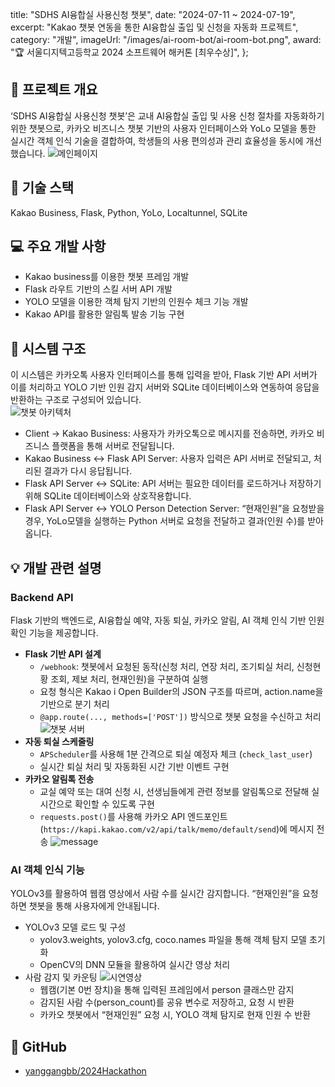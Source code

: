   title: "SDHS AI융합실 사용신청 챗봇",
  date: "2024-07-11 ~ 2024-07-19",
  excerpt: "Kakao 챗봇 연동을 통한 AI융합실 출입 및 신청을 자동화 프로젝트",
  category: "개발",
  imageUrl: "/images/ai-room-bot/ai-room-bot.png",
  award: "🏆 서울디지텍고등학교 2024 소프트웨어 해커톤 [최우수상]",
};

## 📖 프로젝트 개요  
‘SDHS AI융합실 사용신청 챗봇’은 교내 AI융합실 출입 및 사용 신청 절차를 자동화하기 위한 챗봇으로, 카카오 비즈니스 챗봇 기반의 사용자 인터페이스와 YoLo 모델을 통한 실시간 객체 인식 기술을 결합하여, 학생들의 사용 편의성과 관리 효율성을 동시에 개선했습니다.
![메인페이지](/images/ai-room-bot/ai-room-bot.png)

## 📝 기술 스택  
Kakao Business, Flask, Python, YoLo, Localtunnel, SQLite

## 💻 주요 개발 사항  
- Kakao business를 이용한 챗봇 프레임 개발
- Flask 라우트 기반의 스킬 서버 API 개발
- YOLO 모델을 이용한 객체 탐지 기반의 인원수 체크 기능 개발
- Kakao API를 활용한 알림톡 발송 기능 구현

## 🧩 시스템 구조
이 시스템은 카카오톡 사용자 인터페이스를 통해 입력을 받아, Flask 기반 API 서버가 이를 처리하고 YOLO 기반 인원 감지 서버와 SQLite 데이터베이스와 연동하여 응답을 반환하는 구조로 구성되어 있습니다.  
![챗봇 아키텍처](/images/ai-room-bot/ai-room-bot-architecture.png)
- Client → Kakao Business: 사용자가 카카오톡으로 메시지를 전송하면, 카카오 비즈니스 플랫폼을 통해 서버로 전달됩니다.   
- Kakao Business ↔ Flask API Server: 사용자 입력은 API 서버로 전달되고, 처리된 결과가 다시 응답됩니다.   
- Flask API Server ↔ SQLite: API 서버는 필요한 데이터를 로드하거나 저장하기 위해 SQLite 데이터베이스와 상호작용합니다.   
- Flask API Server ↔ YOLO Person Detection Server: “현재인원”을 요청받을 경우, YoLo모델을 실행하는 Python 서버로 요청을 전달하고 결과(인원 수)를 받아옵니다.

## 💡 개발 관련 설명  
### Backend API
Flask 기반의 백엔드로, AI융합실 예약, 자동 퇴실, 카카오 알림, AI 객체 인식 기반 인원 확인 기능을 제공합니다.
- **Flask 기반 API 설계**
  - `/webhook`: 챗봇에서 요청된 동작(신청 처리, 연장 처리, 조기퇴실 처리, 신청현황 조회, 제보 처리, 현재인원)을 구분하여 실행
  - 요청 형식은 Kakao i Open Builder의 JSON 구조를 따르며, action.name을 기반으로 분기 처리
  - `@app.route(..., methods=['POST'])` 방식으로 챗봇 요청을 수신하고 처리
    ![챗봇 서버](/images/ai-room-bot/video.gif)
- **자동 퇴실 스케줄링**
  - `APScheduler`를 사용해 1분 간격으로 퇴실 예정자 체크 (`check_last_user`)
  - 실시간 퇴실 처리 및 자동화된 시간 기반 이벤트 구현
- **카카오 알림톡 전송**
  - 교실 예약 또는 대여 신청 시, 선생님들에게 관련 정보를 알림톡으로 전달해 실시간으로 확인할 수 있도록 구현
  - `requests.post()`를 사용해 카카오 API 엔드포인트(`https://kapi.kakao.com/v2/api/talk/memo/default/send`)에 메시지 전송
    ![message](/images/ai-room-bot/message.png)

### AI 객체 인식 기능
YOLOv3를 활용하여 웹캠 영상에서 사람 수를 실시간 감지합니다. “현재인원”을 요청하면 챗봇을 통해 사용자에게 안내됩니다.
- YOLOv3 모델 로드 및 구성
  - yolov3.weights, yolov3.cfg, coco.names 파일을 통해 객체 탐지 모델 초기화
  - OpenCV의 DNN 모듈을 활용하여 실시간 영상 처리
- 사람 감지 및 카운팅
    ![시연영상](/images/ai-room-bot/ai-room-bot-video.gif)
  - 웹캠(기본 0번 장치)을 통해 입력된 프레임에서 person 클래스만 감지
  - 감지된 사람 수(person_count)를 공유 변수로 저장하고, 요청 시 반환
  - 카카오 챗봇에서 “현재인원” 요청 시, YOLO 객체 탐지로 현재 인원 수 반환

## 🔗 GitHub
- [yanggangbb/2024Hackathon](https://github.com/yanggangbb/2024Hackathon)